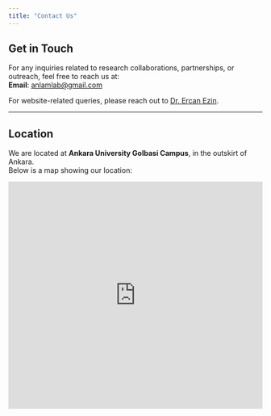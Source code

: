 ```yaml
---
title: "Contact Us"
---
```


## Get in Touch

For any inquiries related to research collaborations, partnerships, or outreach, feel free to reach us at:  
**Email**: [anlamlab@gmail.com](mailto:anlamlab@gmail.com)

For website-related queries, please reach out to [Dr. Ercan Ezin](team.qmd).

---

## Location

We are located at **Ankara University Golbasi Campus**, in the outskirt of Ankara.  
Below is a map showing our location:

 
 ```{=html}
 <iframe src="https://www.google.com/maps/embed?pb=!1m18!1m12!1m3!1d737.8565310458695!2d32.82038862841386!3d39.781954046440966!2m3!1f0!2f0!3f0!3m2!1i1024!2i768!4f13.1!3m3!1m2!1s0x14d343ea80559b8d%3A0xc3a2fab015249ace!2zQW5rYXJhIMOcbml2ZXJzaXRlc2kgWWF6xLFsxLFtIE3DvGhlbmRpc2xpxJ9p!5e0!3m2!1sen!2str!4v1724884009037!5m2!1sen!2str" width="100%"  height="450" style="border:0;" allowfullscreen="" loading="lazy" referrerpolicy="no-referrer-when-downgrade"></iframe>
```
 
